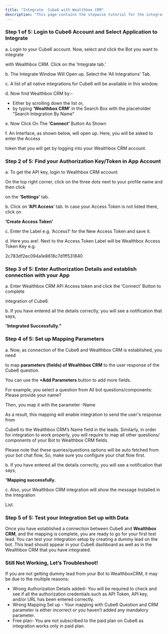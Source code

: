 ```yaml
---
title: "Integrate  Cube6 with Wealthbox CRM"
description: "This page contains the stepwise tutorial for the integration with  Cube6"
---
```


### **Step 1 of 5: Login to  Cube6 Account and Select Application to Integrate**

a. Login to your  Cube6 account. Now, select and click the Bot you want to integrate

with Wealthbox CRM. Click on the ‘Integrate tab.’

b. The Integrate Window Will Open up. Select the ‘All Integrations’ Tab.

c. A list of all native integrations for  Cube6 will be available in this window.

d. Now find Wealthbox CRM by:-

- Either by scrolling down the list or,
- by typing **‘Wealthbox CRM’** in the Search Box with the placeholder “Search Integration By Name”

e. Now Click On The **‘Connect’** Button As Shown

f. An Interface, as shown below, will open up. Here, you will be asked to enter the Access

token that you will get by logging into your Wealthbox CRM account.

### **Step 2 of 5: Find your Authorization Key/Token in App Account**

a. To get the API key, login to Wealthbox CRM account

On the top right corner, click on the three dots next to your profile name and then click

on the **‘Settings’** tab.

b. Click on **‘API Access**’ tab. In case your Access Token is not listed there, click on

**‘Create Access Token’**

c. Enter the Label e.g. ‘Access1’ for the New Access Token and save it.

d. Here you are\!. Next to the Access Token Label will be Wealthbox Access Token Key e.g.

2c783df2ec094a1e8618c7d1ff531840

### **Step 3 of 5: Enter Authorization Details and establish connection with your App**

a. Enter Wealthbox CRM APi Access token and click the ‘Connect’ Button to complete

integration of  Cube6.

b. If you have entered all the details correctly, you will see a notification that says,

“**Integrated Successfully.”**

### **Step 4 of 5: Set up Mapping Parameters**

a. Now, as connection of the  Cube6 and Wealthbox CRM is established, you need

to map **parameters (fields) of Wealthbox CRM** to the user response of the  Cube6 question.

You can use the **\+Add Parameters** button to add more fields.

For example, you select a question from All bot questions/components: Please provide your name?

Then, you map it with the parameter -Name

As a result, this mapping will enable integration to send the user's response from

Cube6 to the Wealthbox CRM’s Name field in the leads. Similarly, in order for integration to work properly, you will require to map all other questions/ components of your Bot to Wealthbox CRM fields.

Please note that these queries/questions options will be auto fetched from your bot chat flow, So, make sure you configure your chat flow first.

b. If you have entered all the details correctly, you will see a notification that says,

“**Mapping successfully.**

c. Also, your Wealthbox CRM integration will show the message Installed in the Integration

List.

### **Step 5 of 5: Test your Integration Set up with Data**

Once you have established a connection between Cube6 and **Wealthbox CRM**, and the mapping is complete, you are ready to go for your first test lead. You can test your integration setup by creating a dummy lead on the bot. This lead should appear in your  Cube6 dashboard as well as in the Wealthbox CRM that you have integrated.

### **Still Not Working, Let’s Troubleshoot\!**

If you are not getting dummy lead from your Bot to WealthboxCRM, it may be due to the multiple reasons:

- Wrong Authorization Details added- You will be required to check and see if all the authorization credentials such as API Token, API key, and/or URL has been entered correctly.
- Wrong Mapping Set up - Your mapping with  Cube6 Question and CRM parameter is either incorrect or you haven’t added any mandatory parameter.
- Free plan- You are not subscribed to the paid plan on  Cube6 as integration works only in paid plan.